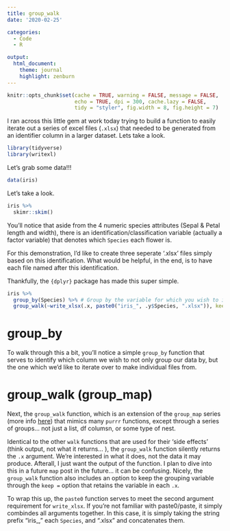 ```yaml
---
title: group_walk
date: '2020-02-25'

categories: 
  - Code
  - R

output: 
  html_document:
    theme: journal
    highlight: zenburn
---
```


```r
knitr::opts_chunk$set(cache = TRUE, warning = FALSE, message = FALSE, 
                      echo = TRUE, dpi = 300, cache.lazy = FALSE,
                      tidy = "styler", fig.width = 8, fig.height = 7)
```

I ran across this little gem at work today trying to build a function to easily iterate out a series of excel files (`.xlsx`) that needed to be generated from an identifier column in a larger dataset. Lets take a look.

```r
library(tidyverse)
library(writexl)
```

Let's grab some data!!!

```r
data(iris)
```

Let's take a look.

```r
iris %>% 
  skimr::skim()
```

You'll notice that aside from the 4 numeric species attributes (Sepal & Petal length and width), there is an identification/classification variable (actually a factor variable) that denotes which `Species` each flower is.

For this demonstration, I'd like to create three seperate '.xlsx' files simply based on this identification. What would be helpful, in the end, is to have each file named after this identification.

Thankfully, the `{dplyr}` package has made this super simple.

```r
iris %>% 
  group_by(Species) %>% # Group by the variable for which you wish to iterate over to create individual files from. 
  group_walk(~write_xlsx(.x, paste0("iris_", .y$Species, ".xlsx")), keep = TRUE)
```

# group_by

To walk through this a bit, you'll notice a simple `group_by` function that serves to identify which column we wish to not only group our data by, but the one which we'd like to iterate over to make individual files from.

# group_walk (group_map)

Next, the `group_walk` function, which is an extension of the `group_map` series (more info [here](https://dplyr.tidyverse.org/reference/group_map.html)) that mimics many `purrr` functions, except through a series of groups... not just a list, df columsn, or some type of nest.

Identical to the other `walk` functions that are used for their 'side effects' (think output, not what it returns... ), the `group_walk` function silently returns the `.x` argument. We're interested in what it does, not the data it may produce. Afterall, I just want the output of the function. I plan to dive into this in a future `map` post in the future... it can be confusing. Nicely, the `group_walk` function also includes an option to keep the grouping variable through the `keep =` option that retains the variable in each `.x`.

To wrap this up, the `paste0` function serves to meet the second argument requirement for `write_xlsx`. If you're not familiar with paste0/paste, it simply combindes all arguments together. In this case, it is simply taking the string prefix "iris\_," each `Species`, and ".xlsx" and concatenates them.
